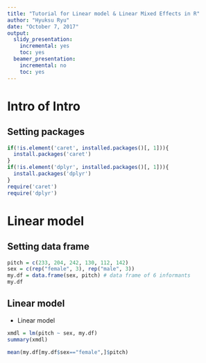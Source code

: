 ```yaml
---
title: "Tutorial for Linear model & Linear Mixed Effects in R"
author: "Hyuksu Ryu"
date: "October 7, 2017"
output:
  slidy_presentation:
    incremental: yes
    toc: yes
  beamer_presentation:
    incremental: no
    toc: yes
---
```


# Intro of Intro
## Setting packages
```r
if(!is.element('caret', installed.packages()[, 1])){
  install.packages('caret')
}
if(!is.element('dplyr', installed.packages()[, 1])){
  install.packages('dplyr')
}
require('caret')
require('dplyr')
```


# Linear model
## Setting data frame

```r
pitch = c(233, 204, 242, 130, 112, 142)
sex = c(rep("female", 3), rep("male", 3))
my.df = data.frame(sex, pitch) # data frame of 6 informants
my.df
```

## Linear model
* Linear model
```r
xmdl = lm(pitch ~ sex, my.df)
summary(xmdl)
```

```r
mean(my.df[my.df$sex=="female",]$pitch)
```

